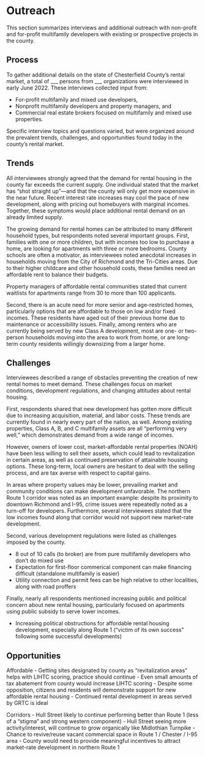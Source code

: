 # Outreach

This section summarizes interviews and additional outreach with non-profit and for-profit multifamily developers with existing or prospective projects in the county. 

## Process

To gather additional details on the state of Chesterfield County's rental market, a total of ___ persons from ___ organizations were interviewed in early June 2022. These interviews collected input from:

* For-profit multifamily and mixed use developers,
* Nonprofit multifamily developers and property managers, and
* Commercial real estate brokers focused on multifamily and mixed use properties.

Specific interview topics and questions varied, but were organized around the prevalent trends, challenges, and opportunities found today in the county's rental market.

## Trends

All interviewees strongly agreed that the demand for rental housing in the county far exceeds the current supply. One individual stated that the market has "shot straight up"---and that the county will only get more expensive in the near future. Recent interest rate increases may cool the pace of new development, along with pricing out homebuyers with marginal incomes. Together, these symptoms would place additional rental demand on an already limited supply.

The growing demand for rental homes can be attributed to many different household types, but respondents noted several important groups. First, families with one or more children, but with incomes too low to purchase a home, are looking for apartments with three or more bedrooms. County schools are often a motivator, as interviewees noted anecdotal increases in households moving from the City of Richmond and the Tri-Cities areas. Due to their higher childcare and other household costs, these families need an affordable rent to balance their budgets.

::: {.rmdnote}

Property managers of affordable rental communities stated that current waitlists for apartments range from 30 to more than 100 applicants. 

:::

Second, there is an acute need for more senior and age-restricted homes, particularly options that are affordable to those on low and/or fixed incomes. These residents have aged out of their previous home due to maintenance or accessibility issues. Finally, among renters who are currently being served by new Class A development, most are one- or two-person households moving into the area to work from home, or are long-term county residents willingly downsizing from a larger home.

## Challenges

Interviewees described a range of obstacles preventing the creation of new rental homes to meet demand. These challenges focus on market conditions, development regulations, and changing attitudes about rental housing.

First, respondents shared that new development has gotten more difficult due to increasing acquisition, material, and labor costs. These trends are currently found in nearly every part of the nation, as well. Among existing properties, Class A, B, and C multifamily assets are all "performing very well," which demonstrates demand from a wide range of incomes.

However, owners of lower cost, market-affordable rental properties (NOAH) have been less willing to sell their assets, which could lead to revitalization in certain areas, as well as continued preservation of attainable housing options. These long-term, local owners are hesitant to deal with the selling process, and are tax averse with respect to capital gains.

In areas where property values may be lower, prevailing market and community conditions can make development unfavorable. The northern Route 1 corridor was noted as an important example: despite its proximity to downtown Richmond and I-95, crime issues were repeatedly noted as a turn-off for developers. Furthermore, several interviewees stated that the low incomes found along that corridor would not support new market-rate development.

Second, various development regulations were listed as challenges imposed by the county.

- 8 out of 10 calls (to broker) are from pure multifamily developers who don't do mixed use
- Expectation for first-floor commerical component can make financing difficult (standalone multifamily is easier)
- Utility connection and permit fees can be high relative to other localities, along with road proffers

Finally, nearly all respondents mentioned increasing public and political concern about new rental housing, particularly focused on apartments using public subsidy to serve lower incomes.

- Increasing political obstructions for affordable rental housing development, especially along Route 1 ("victim of its own success" following some successful developments)

## Opportunities

Affordable
- Getting sites designated by county as "revitalization areas" helps with LIHTC scoring, practice should continue
- Even small amounts of tax abatement from county would increase LIHTC scoring
- Despite some opposition, citizens and residents will demonstrate support for new affordable rental housing
- Continued rental development in areas served by GRTC is ideal

Corridors
- Hull Street likely to continue performing better than Route 1 (less of a "stigma" and strong western component)
- Hull Street seeing more activity/interest, will continue to grow organically like Midlothian Turnpike
- Chance to revive/reuse vacant commercial space in Route 1 / Chester / I-95 area
- County would need to provide meaningful incentives to attract market-rate development in northern Route 1

